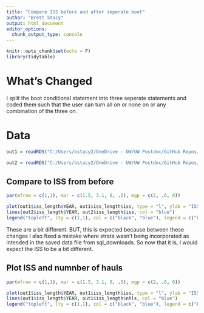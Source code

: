 ```yaml
---
title: "Compare ISS before and after seperate boot"
author: "Brett Stacy"
output: html_document
editor_options: 
  chunk_output_type: console
---
```


```r
knitr::opts_chunk$set(echo = F)
library(tidytable)
```



# What's Changed
I split the boot conditional statement into three seperate statements and coded them such that the user can turn all on or none on or any combination of the three on.


# Data



```r
out1 = readRDS("C:/Users/bstacy2/OneDrive - UW/UW Postdoc/GitHub Repos/baseISS_data/outputs/ISS_300iters_output_2024-08-08.RDS")

out2 = readRDS("C:/Users/bstacy2/OneDrive - UW/UW Postdoc/GitHub Repos/baseISS_data/outputs/separate_boot_switches_ISS_301iters_output_2024-08-13.RDS")
```




## Compare to ISS from before

```r
par(mfrow = c(1,1), mar = c(1.5, 3.1, 0, .5), mgp = c(2, .6, 0))

plot(out1$iss_length$YEAR, out1$iss_length$iss, type = "l", ylab = "ISS", xlab = "year", cex.lab = 1.3, ylim = c(0, 1.2*max(out1$iss_length$iss)), col = "black") 
lines(out2$iss_length$YEAR, out2$iss_length$iss, col = "blue")
legend("topleft", lty = c(1,1), col = c("black", "blue"), legend = c("before split boot", "after split boot"))


```

These are a bit different. BUT, this is expected because between these changes I also fixed a mistake where strata wasn't being incorporated as intended in the saved data file from sql_downloads. So now that it is, I would expect the ISS to be a bit different. 


## Plot ISS and numnber of hauls

```r
par(mfrow = c(1,1), mar = c(1.5, 3.1, 0, .5), mgp = c(2, .6, 0))

plot(out1$iss_length$YEAR, out1$iss_length$iss, type = "l", ylab = "ISS", xlab = "year", cex.lab = 1.3, ylim = c(0, 1.2*max(out1$iss_length$iss)), col = "black") 
lines(out1$iss_length$YEAR, out1$iss_length$nhls, col = "blue")
legend("topleft", lty = c(1,1), col = c("black", "blue"), legend = c("Fishery ISS", "Number of Hauls"))

```











